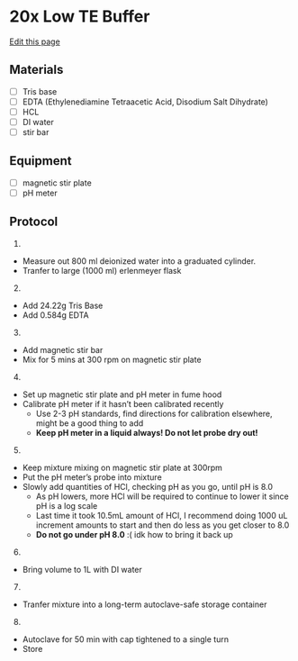 # 20x Low TE Buffer
[Edit this page](https://github.com/remygatins/GatinsLab/edit/main/low_te_buffer.qmd)

## Materials
- [ ] Tris base
- [ ] EDTA (Ethylenediamine Tetraacetic Acid, Disodium Salt Dihydrate)
- [ ] HCL
- [ ] DI water
- [ ] stir bar

## Equipment
- [ ] magnetic stir plate
- [ ] pH meter


## Protocol
1.
- Measure out 800 ml deionized water into a graduated cylinder.
- Tranfer to large (1000 ml) erlenmeyer flask

2. 
- Add 24.22g Tris Base
- Add 0.584g EDTA

3. 
- Add magnetic stir bar
- Mix for 5 mins at 300 rpm on magnetic stir plate

4.
- Set up magnetic stir plate and pH meter in fume hood
- Calibrate pH meter if it hasn't been calibrated recently
  - Use 2-3 pH standards, find directions for calibration elsewhere, might be a good thing to add
  - **Keep pH meter in a liquid always! Do not let probe dry out!**

5. 
- Keep mixture mixing on magnetic stir plate at 300rpm
- Put the pH meter's probe into mixture
- Slowly add quantities of HCl, checking pH as you go, until pH is 8.0
  - As pH lowers, more HCl will be required to continue to lower it since pH is a log scale
  - Last time it took 10.5mL amount of HCl, I recommend doing 1000 uL increment amounts to start and then do less as you get closer to 8.0
  - **Do not go under pH 8.0** :( idk how to bring it back up

6. 
- Bring volume to 1L with DI water

7.
- Tranfer mixture into a long-term autoclave-safe storage container

8.
- Autoclave for 50 min with cap tightened to a single turn
- Store
